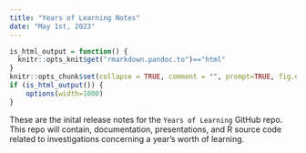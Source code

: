 ```yaml
---
title: "Years of Learning Notes"
date: "May 1st, 2023"
---
```


```r
is_html_output = function() {
  knitr::opts_knit$get("rmarkdown.pandoc.to")=="html"
}
knitr::opts_chunk$set(collapse = TRUE, comment = "", prompt=TRUE, fig.dpi = 96)
if (is_html_output()) {
    options(width=1000)
}
```


These are the inital release notes for the `Years of Learning` GitHub repo. This repo will contain, documentation, presentations, and R source code related to 
investigations concerning a year's worth of learning. 
